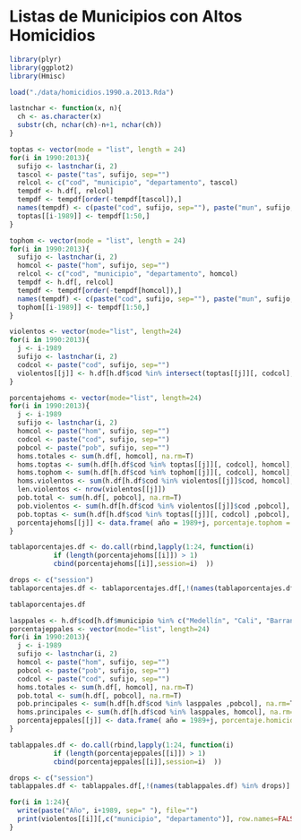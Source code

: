Listas de Municipios con Altos Homicidios
========================================================

```r
library(plyr)
library(ggplot2)
library(Hmisc)
```

```r
load("./data/homicidios.1990.a.2013.Rda")
```

```r
lastnchar <- function(x, n){
  ch <- as.character(x)
  substr(ch, nchar(ch)-n+1, nchar(ch))
}
```

```r
toptas <- vector(mode = "list", length = 24)
for(i in 1990:2013){
  sufijo <- lastnchar(i, 2)
  tascol <- paste("tas", sufijo, sep="")
  relcol <- c("cod", "municipio", "departamento", tascol)
  tempdf <- h.df[, relcol]
  tempdf <- tempdf[order(-tempdf[tascol]),]
  names(tempdf) <- c(paste("cod", sufijo, sep=""), paste("mun", sufijo, sep=""), paste("dep", sufijo, sep=""), tascol)
  toptas[[i-1989]] <- tempdf[1:50,]
}

tophom <- vector(mode = "list", length = 24)
for(i in 1990:2013){
  sufijo <- lastnchar(i, 2)
  homcol <- paste("hom", sufijo, sep="")
  relcol <- c("cod", "municipio", "departamento", homcol)
  tempdf <- h.df[, relcol]
  tempdf <- tempdf[order(-tempdf[homcol]),]
  names(tempdf) <- c(paste("cod", sufijo, sep=""), paste("mun", sufijo, sep=""), paste("dep", sufijo, sep=""), homcol)
  tophom[[i-1989]] <- tempdf[1:50,]
}

violentos <- vector(mode="list", length=24)
for(i in 1990:2013){
  j <- i-1989
  sufijo <- lastnchar(i, 2)
  codcol <- paste("cod", sufijo, sep="")
  violentos[[j]] <- h.df[h.df$cod %in% intersect(toptas[[j]][, codcol], tophom[[j]][, codcol]), c("cod", "municipio", "departamento")]
}
```

```r
porcentajehoms <- vector(mode="list", length=24)
for(i in 1990:2013){
  j <- i-1989
  sufijo <- lastnchar(i, 2)
  homcol <- paste("hom", sufijo, sep="")
  codcol <- paste("cod", sufijo, sep="")
  pobcol <- paste("pob", sufijo, sep="")
  homs.totales <- sum(h.df[, homcol], na.rm=T)
  homs.toptas <- sum(h.df[h.df$cod %in% toptas[[j]][, codcol], homcol], na.rm=T)
  homs.tophom <- sum(h.df[h.df$cod %in% tophom[[j]][, codcol], homcol], na.rm=T)
  homs.violentos <- sum(h.df[h.df$cod %in% violentos[[j]]$cod, homcol], na.rm=T)
  len.violentos <- nrow(violentos[[j]])
  pob.total <- sum(h.df[, pobcol], na.rm=T)
  pob.violentos <- sum(h.df[h.df$cod %in% violentos[[j]]$cod ,pobcol], na.rm=T)
  pob.toptas <- sum(h.df[h.df$cod %in% toptas[[j]][, codcol] ,pobcol], na.rm=T)
  porcentajehoms[[j]] <- data.frame( año = 1989+j, porcentaje.tophom = 100 * (homs.tophom/homs.totales), porc.hom.toptas = 100 * (homs.toptas/homs.totales), porc.pob.toptas = 100*(pob.toptas/pob.total), porc.hom.vio = 100 * (homs.violentos/homs.totales), porc.pob.vio = 100 * (pob.violentos / pob.total), cuantos.vio = len.violentos)
}

tablaporcentajes.df <- do.call(rbind,lapply(1:24, function(i)
           if (length(porcentajehoms[[i]]) > 1)
           cbind(porcentajehoms[[i]],session=i)  ))

drops <- c("session")
tablaporcentajes.df <- tablaporcentajes.df[,!(names(tablaporcentajes.df) %in% drops)]
```

```r
tablaporcentajes.df
```

```r
lasppales <- h.df$cod[h.df$municipio %in% c("Medellín", "Cali", "Barranquilla", "Bogotá D.C.")]
porcentajeppales <- vector(mode="list", length=24)
for(i in 1990:2013){
  j <- i-1989
  sufijo <- lastnchar(i, 2)
  homcol <- paste("hom", sufijo, sep="")
  pobcol <- paste("pob", sufijo, sep="")
  codcol <- paste("cod", sufijo, sep="")
  homs.totales <- sum(h.df[, homcol], na.rm=T)
  pob.total <- sum(h.df[, pobcol], na.rm=T)
  pob.principales <- sum(h.df[h.df$cod %in% lasppales ,pobcol], na.rm=T)
  homs.principales <- sum(h.df[h.df$cod %in% lasppales, homcol], na.rm=T)
  porcentajeppales[[j]] <- data.frame( año = 1989+j, porcentaje.homicidios.ppales = 100 * (homs.principales/homs.totales), porcentaje.poblacion.ppales = 100 * (pob.principales/pob.total))
}

tablappales.df <- do.call(rbind,lapply(1:24, function(i)
           if (length(porcentajeppales[[i]]) > 1)
           cbind(porcentajeppales[[i]],session=i)  ))

drops <- c("session")
tablappales.df <- tablappales.df[,!(names(tablappales.df) %in% drops)]
```

```r
for(i in 1:24){
  write(paste("Año", i+1989, sep=" "), file="")
  print(violentos[[i]][,c("municipio", "departamento")], row.names=FALSE)
}
```